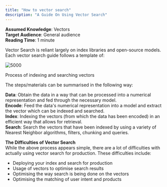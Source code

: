 ```yaml
---
title: "How to vector search"
description: "A Guide On Using Vector Search"
---
```


**Assumed Knowledge**: Vectors  
**Target Audience**: General audience  
**Reading Time**: 1 minute

Vector Search is reliant largely on index libraries and open-source models. Each vector search guide follows a template of:

![5000](/images/5d08a29-5e40ffa9-4392-4e95-80f8-f9a998a6075e.png "5e40ffa9-4392-4e95-80f8-f9a998a6075e.png")

Process of indexing and searching vectors

The steps/materials can be summarised in the following way:

**Data**: Obtain the data in a way that can be processed into a numerical representation and fed through the necessary model.  
**Encode**: Feed the data's numerical representation into a model and extract the vector which can be indexed and searched.  
**Index**: Indexing the vectors (from which the data has been encoded) in an efficient way that allows for retrieval.  
**Search**: Search the vectors that have been indexed by using a variety of Nearest Neighbor algorithms, filters, chunking and queries.

**The Difficulties of Vector Search**  
While the above process appears simple, there are a lot of difficulties with actually using vector search for production. These difficulties include:

* Deploying your index and search for production
* Usage of vectors to optimise search results
* Optimising the way search is being done on the vectors
* Optimising the matching of user intent and products
